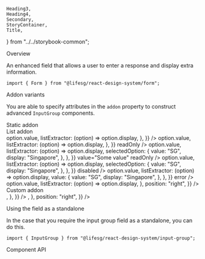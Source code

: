     Heading3,
    Heading4,
    Secondary,
    StoryContainer,
    Title,
} from "../../storybook-common";

<Meta title="Form/InputGroup" component={Form.InputGroup} />

<Title>Form.InputGroup</Title>

<Secondary>Overview</Secondary>

An enhanced field that allows a user to enter a response and display extra information.

```tsx
import { Form } from "@lifesg/react-design-system/form";
```

<Canvas>
    <Story name="InputGroup">
        <StoryContainer>
            <Container>
                <Form.InputGroup
                    label="This is the field group"
                    placeholder="Enter an amount"
                    addon={{
                        attributes: {
                            value: "$",
                        },
                    }}
                />
                <Form.InputGroup
                    label="This is the disabled state"
                    placeholder="Enter an amount"
                    addon={{
                        attributes: {
                            value: "$",
                        },
                    }}
                    disabled
                />
                <Form.InputGroup
                    label="This is the readonly state"
                    placeholder="Enter an amount"
                    addon={{
                        attributes: {
                            value: "$",
                        },
                    }}
                    readOnly
                />
                <Form.InputGroup
                    label="This is the error state"
                    placeholder="Enter an amount"
                    addon={{
                        attributes: {
                            value: "$",
                        },
                    }}
                    errorMessage="Input is required"
                />
            </Container>
        </StoryContainer>
    </Story>
</Canvas>

<Heading3>Addon variants</Heading3>

You are able to specify attributes in the `addon` property to construct advanced `InputGroup` components.

<Canvas>
    <Story name="With different addons">
        <StoryContainer>
            <Container>
                <Text.H3>Static addon</Text.H3>
                <br />
                <Form.InputGroup
                    label="With a static addon"
                    placeholder="Enter an amount"
                    addon={{
                        attributes: {
                            value: "$",
                        },
                    }}
                />
                <Form.InputGroup
                    label="With a static addon on the right"
                    placeholder="Enter an amount"
                    addon={{
                        position: "right",
                        attributes: {
                            value: "kg",
                        },
                    }}
                />
                <Text.H3>List addon</Text.H3>
                <br />
                <Form.InputGroup
                    label="With a list addon"
                    placeholder="Enter something"
                    addon={{
                        type: "list",
                        attributes: {
                            placeholder: "Select",
                            type: "list",
                            options: [
                                { value: "SG", display: "Singapore" },
                                { value: "US", display: "United States" },
                                { value: "UK", display: "United Kingdom" },
                                { value: "JP", display: "Japan" },
                            ],
                            valueExtractor: (option) => option.value,
                            listExtractor: (option) => option.display,
                        },
                    }}
                />
                <Form.InputGroup
                    label="This is the list addon readonly state (pristine)"
                    placeholder="Enter something"
                    addon={{
                        type: "list",
                        attributes: {
                            placeholder: "Select",
                            type: "list",
                            options: [
                                { value: "SG", display: "Singapore" },
                                { value: "US", display: "United States" },
                                { value: "UK", display: "United Kingdom" },
                                { value: "JP", display: "Japan" },
                            ],
                            valueExtractor: (option) => option.value,
                            listExtractor: (option) => option.display,
                        },
                    }}
                    readOnly
                />
                <Form.InputGroup
                    label="This is the list addon readonly state (selected)"
                    placeholder="Enter something"
                    addon={{
                        type: "list",
                        attributes: {
                            placeholder: "Select",
                            type: "list",
                            options: [
                                { value: "SG", display: "Singapore" },
                                { value: "US", display: "United States" },
                                { value: "UK", display: "United Kingdom" },
                                { value: "JP", display: "Japan" },
                            ],
                            valueExtractor: (option) => option.value,
                            listExtractor: (option) => option.display,
                            selectedOption: {
                                value: "SG",
                                display: "Singapore",
                            },
                        },
                    }}
                    value="Some value"
                    readOnly
                />
                <Form.InputGroup
                    label="This is the list addon disabled state"
                    placeholder="Enter something"
                    addon={{
                        type: "list",
                        attributes: {
                            placeholder: "Select",
                            type: "list",
                            options: [
                                { value: "SG", display: "Singapore" },
                                { value: "US", display: "United States" },
                                { value: "UK", display: "United Kingdom" },
                                { value: "JP", display: "Japan" },
                            ],
                            valueExtractor: (option) => option.value,
                            listExtractor: (option) => option.display,
                            selectedOption: {
                                value: "SG",
                                display: "Singapore",
                            },
                        },
                    }}
                    disabled
                />
                <Form.InputGroup
                    label="This is the list addon error state"
                    placeholder="Enter something"
                    addon={{
                        type: "list",
                        attributes: {
                            placeholder: "Select",
                            type: "list",
                            options: [
                                { value: "SG", display: "Singapore" },
                                { value: "US", display: "United States" },
                                { value: "UK", display: "United Kingdom" },
                                { value: "JP", display: "Japan" },
                            ],
                            valueExtractor: (option) => option.value,
                            listExtractor: (option) => option.display,
                            value: {
                                value: "SG",
                                display: "Singapore",
                            },
                        },
                    }}
                    error
                />
                <Form.InputGroup
                    label="With a list addon on the right"
                    placeholder="Enter something"
                    addon={{
                        type: "list",
                        attributes: {
                            placeholder: "Select",
                            type: "list",
                            options: [
                                { value: "SG", display: "Singapore" },
                                { value: "US", display: "United States" },
                                { value: "UK", display: "United Kingdom" },
                                { value: "JP", display: "Japan" },
                            ],
                            valueExtractor: (option) => option.value,
                            listExtractor: (option) => option.display,
                        },
                        position: "right",
                    }}
                />
                <Text.H3>Custom addon</Text.H3>
                <br />
                <Form.InputGroup
                    label="With a custom addon"
                    placeholder="Enter something"
                    addon={{
                        type: "custom",
                        attributes: {
                            children: <MagnifierIcon />,
                        },
                    }}
                />
                <Form.InputGroup
                    label="With a custom addon on the right"
                    placeholder="Enter something"
                    addon={{
                        type: "custom",
                        attributes: {
                            children: <MagnifierIcon />,
                        },
                        position: "right",
                    }}
                />
            </Container>
        </StoryContainer>
    </Story>
</Canvas>

<Heading3>Using the field as a standalone</Heading3>

In the case that you require the input group field as a standalone, you can do this.

```tsx
import { InputGroup } from "@lifesg/react-design-system/input-group";
```

<Canvas>
    <Story name="Standalone usage">
        <StoryContainer>
            <Container>
                <InputGroup
                    placeholder="Enter an amount"
                    addon={{
                        attributes: {
                            value: "$",
                        },
                    }}
                />
            </Container>
        </StoryContainer>
    </Story>
</Canvas>

<Secondary>Component API</Secondary>

<PropsTable />
